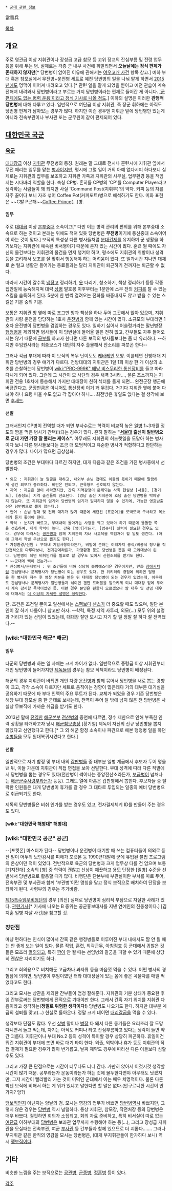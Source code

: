  * [[군대 관련 정보]]

當番兵

[[목차]]
== 개요 ==
주로 영관급 이상 지휘관이나 장성급 고급 참모 등 고위 장교의 잔심부름 및 전령 업무 등을 위해 두는 병. 실제로는 각종 군 내부 사건에 휘말리면서 '''오늘날에는 정식 편제가 존재하지 않지만'''[* 당번병이 없어진 이유에 관해서는 [[여우고개 사건]] 항목 참고.] 예하 부대 혹은 참모실에서 무전병+운전병 세트로 예전 당번병의 일을 나눠 맡게 하면서 [[2015년]]에도 명맥이 이어져 내려오고 있다.[* 관련 일을 맡게 되었을 뿐이고 예전 관습이 계속 전해져 내려와서 당번병이라고 부르는 거지 당번병이라는 편제로 들어간 게 아니다. [http://www.hani.co.kr/kisa/section-001005000/2005/10/p001005000200510301857839.html '군 편제에도 없는 병력 운용'이라고 정식 기사로 나올 정도].] 이하의 설명은 이러한 '''관행적 당번병'''에 대해 다루고 있다. 일반적으로 여단급 이상 지휘관, 즉 장군 휘하에는 아직도 당번병 편제가 남아있는 경우가 많다. 하지만 이런 경우엔 지휘관 밑에 당번병만 있는게 아니라 전속부관이나 부사관 또는 군무원이 같이 편제되어 있다.


== [[대한민국 국군]] ==
=== [[대한민국 육군|육군]] ===
[[대대장]]급 이상 [[지휘관]] 무전병의 통칭. 원래는 말 그대로 전시나 훈련시에 지휘관 옆에서 무전 때리는 임무를 맡는 [[병사]]이지만, 평시에 그럴 일이 거의 아예 없다시피 하다보니 실제로는 지휘관의 잡무를 보조하고 지휘관 가족과 지휘관의 사무실, 업무환경 등을 책임지는 시다바리 역할을 한다. 속칭 CP병. 흔히들 CP병의 'CP'를 Computer Player라고 생각하는 사람들이 꽤 되지만 사실 'Command Post(지휘부)'의 약자. 커피 등의 차를 자주 끓이다 보니 자조 섞어 Coffee Pot(커피포트)병으로 해석하기도 한다. 미화 표현은 ~~C발 P곤해~~[[커피프린스 1호점|Coffee Prince]](…)병.

==== 임무 ====
주로 [[대대]]급 이상 [[본부중대]] 소속이고[* 다만 이는 병력 관리의 편의를 위해 본부중대 소속으로 하는 것이고 본래는 위에도 적혀 있듯 당번병은 '''무전병'''이기에 통신중대 소속이어야 하는 것이 맞다.] 보직의 특성상 다른 병사들처럼 [[분대]]건제를 유지하며 군 생활을 하기보다는 지휘관에 예속된 비서병이기 때문에 혼자 있는 시간이 많다. 훈련 뛸 때에도 자신의 물건보다는 지휘관의 물건을 먼저 챙겨야 하고, 평소에도 지휘관의 취향이나 성격 등을 고려해서 보조를 잘 맞춰서 행동해야 하는 어려움이 있다. 또 일과시간 지나면 대체로 손 털고 생활관 들어가는 동료들과는 달리 지휘관이 퇴근하기 전까지는 퇴근할 수 없다.

따라서 시간이 갈수록 [[냉장고]] 정리하기, [[옷]] 다리기, 청소하기, 책상 정리하기 등등 각종 집안일에 능숙해지며 대략 [[상병]] 말호봉 이후부터는 1분만에 스무 잔의 [[커피]]를 탈 수 있는 스킬을 습득하게 된다. 5분에 한 번씩 걸려오는 전화를 짜증내지도 않고 받을 수 있는 스킬은 기본 중의 기본.

보통은 지휘관 방 옆에 따로 조그만 방과 책상을 하나 두어 그곳에서 앉아 있으며, 지휘관의 차량 운전을 담당하는 1호차 [[운전병]]과 함께 있는 시간이 많다. 소규모의 부대라면 1호차 운전병이 당번병을 겸임하는 경우도 있다. 일하기 싫어서 어슬렁거리는 말년병장 [[행정병]]을 제외하면 병사들이 이 당번실에 들어올 일은 전혀 없고, 간부들도 자주 들어오지는 않기 때문에 [[공부]]를 하고자 한다면 다른 보직의 병사들보다는 좀 더 유리하다. --하지만 주임원사라는 최종보스가 대단히 자주 출몰해서 잔소리를 퍼붓곤 한다--

그러나 각급 부대에 따라 이 보직의 복무 난이도도 [[케바케]]인 모양. 이를테면 전방대대 지휘관 당번병의 경우 얘기가 다르다. 전방대대의 지휘관은 1일 1회 이상 한 개 이상의 소초를 순찰하는데 당번병이 [[wiki:"PRC-999K" 배낭 비스무리한 통신장비]]를 들고 따라다니게 되어 있다. 그런데 그 시간이 모 사단의 경우 새벽 3시라…, 물론 초소까지는 지휘관 전용 1호차에 동승해서 가지만 대대장이 친히 섹터를 돌게 되면... 완전군장 행군에 버금간다고. 군장만큼은 아니어도 통신장비 이거 꽤 무겁다. 거기다 지휘관 옆에 붙어 다녀야 하니 요령 피울 수도 없고 각 잡아야 하니…. 최전방은 휴일도 없다는 걸 생각해 보면 [[후새드]].

==== 선발 ====
그래서인지 CP병이 전역할 때가 되면 부사수로는 학력이 비교적 높은 [[일병]] 1~3개월 정도의 짬을 먹은 병사가 간택(!)되는 경우가 많다. 흔히 말하는 '''"[[서울대]] 출신이 일반병으로 군대 가면 가장 잘 풀리는 케이스"'''. 아무래도 지휘관의 허드렛일을 도맡아 하는 병사이다 보니 다른 병사들보다는 조금 더 모범적이고 유순한 병사가 적합하다고 판단하는 경우가 많다. 나이가 많으면 금상첨화.

당번병의 조건은 부대마다 다르긴 하지만, 대개 다음과 같은 조건을 가진 병사중에서 선발한다.

 * 외모 : 지휘관이 늘 얼굴을 대하고, 내외부 손님 접대도 이들의 몫이기 때문에 말끔하게 생긴 외모가 중요하다. 비만은 안되고, 근육형도 선호되지 않는다. 
 * 지역 : 지금은 많이 사라졌지만, 간혹 지역감정이 문제되는 사회 현실상 [서울], [경기도], [충청도] 지역 출신들이 선호된다. (영남 출신 지휘관에 호남 출신 당번병을 박아넣지 않는다. 또 지휘관의 임기와 당번병의 임기가 일치하지 않을 수 있기에, 가능한 영호남출신은 당번병으로 뽑지 않는다.)
 * 언어 : 손님 접대 및 전화 대기가 많기 때문에 세련된 [표준어]를 또박또박 구사하고 목소리가 듣기 좋아야 한다.
 * 학력 : 눈치가 빠르고, 부대내외 돌아가는 사정을 꿰고 있어야 하기 때문에 똘똘한 쪽을 선호하여, 대개 학력이 높다. 간혹 [영어]라든가, [컴퓨터] 실력이 필요한 경우도 있다. 경우에 따라서는 [[공관병]]과 함께 지휘관의 자녀 사교육을 책임져야 할 일도 생긴다. (아예 그래서 학벌 우선으로 뽑기도 한다.)
 * 가정환경/신원 : 부대내 기밀사항이라든가, 비밀에 준하는 여러가지 공식/비공식 정보를 직간접적으로 다루다보니, 전과관계라든가, 가정환경 등도 당번병을 뽑을 때 고려대상이 된다. 당번병이 되면 비취인가를 필요로 할 경우도 있어서 신원조회를 받기도 한다.
 * ~~군대에 빽이 있는가~~
 * 관심병사/문제병사 : 위 조건들에 비해 상당히 불명예스러운 경우이지만, 만화 [[창(만화)|창]]에서처럼 관심병사나 문제병사가 당번병이 되는 경우도 있다. 한 위키러의 경험에 의하면 탈영을 한 병사가 자수 후 영창 처분을 받은 뒤 대대장 당번병이 되는 경우가 있었는데, 아무래도 관심병사나 문제병사가 일반병들과 섞이면 괜한 트러블을 일으키게 되니 대대장 밑에 두어서 계속 감시할 목적이었던 듯. 이런 경우 본인은 편할지 모르겠으나 짬 대우 및 선임 대우에 대해서는 [[더 이상의 자세한 설명은 생략한다]].

단, 조건은 조건일 뿐이고 일선에서는 [[스펙]]보다 [[센스#s-1.1|센스]]가 더 중요할 때도 있으며, 일단 본인이 잘 하기 나름이니 참고만 하자. --학력, 특정 지역 사투리, 외모(...) 모두 위의 설명과 거리가 있는 선임이 있었는데, 대대장 잘만 모시고 자기 할 일 정말 잘 하다 잘 전역했다.--
=== [wiki:"대한민국 해군" 해군] ===
==== 임무 ====
타군의 당번병과 하는 일 자체는 크게 차이가 없다. 일반적으로 중령급 이상 지휘관부터 개인 당번병이 들어가지만 [[제독]]들의 경우는 참모 직책이라도 당번병이 배정된다.

해군의 경우 지휘관이 바뀌면 개인 차량 [[운전병]]과 함께 묶어서 당번병을 새로 뽑는 경향이 크고, 각각 소속이 다르지만 세트로 움직이는 경향이 많은데다 거의 대부분 대기실을 공유하기 때문에 타 부대 인맥의 주요 루트가 된다. 교체가 되었을 경우 기존 당번병은 해당 부대 참모실 중 한 군데로 보내는데, 전역이 두어 달 밖에 남지 않은 전 당번병은 사실상 무보직에 가까운 취급을 받기도 한다.

2013년 말에 [[전역]]한 [[해군본부]] [[전산병]]의 증언에 따르면, 정수 제한으로 인해 부족한 인력 상황을 타개하고자 당시 [[해군참모총장]] [황기철] 제독이 자신의 신규 당번병을 뽑지 않겠다고 선언했다고 한다.[* 그 외 해군 함정 소속이나 파견으로 해본 행정병 일을 하던 [[수병]]들을 모두 원대복귀시켰다고 한다.]

==== 선발 ====
일반적으로 자기 함정 및 부대 내의 [[갑판병]]들 중 대부분 일병 계급에서 후보자 두어 명을 낸 뒤, 이들 가운데 지휘관이 직접 면접을 보아 선발한다. 부대 성격에 따라 다른 직별에서 당번병을 뽑는 경우도 있다(전산병이 썩어나는 중앙전산소라든가, [[보급병]]이 넘쳐나는 [[해군군수사령부]]라든가 등등). 그래도 열에 아홉은 갑판병에서 뽑힌다. 후보자들 중 탈락한 인원들은 대개 당번병이 휴가를 갈 경우 그 대타로 투입되는 일종의 예비 당번병으로 취급되기도 한다.

제독의 당번병들은 비취 인가를 받는 경우도 있고, 전자결제체계 ID를 만들어 주는 경우도 있다.

==== [wiki:"대한민국 해병대" 해병대] ====

=== [wiki:"대한민국 공군" 공군] ===
--[포켓몬] 마스터가 된다-- 당번병이나 운전병이 대기할 때 쓰는 컴퓨터들이 의외로 등잔 밑이 어두워 보안감사를 피해가 포켓몬 등 1990년대말에 군에 유입된 불법 프로그램의 온상이던 적이 있었다. 전반적으로 육군의 당번병과 크게 업무상 다를 건 없으며 보통 [기지전대] 소속의 [병] 중 학력이 괜찮고 신상이 깨끗하고 용모 단정한 [일병] 수준을 선발해서 당번병으로 활용할 때가 많다. 비행단은 단본부에 부관실이란 부서를 따로 두어, 전속부관 및 부사관과 함께 '부관병'이란 명칭을 달고 정식 보직으로 배치하여 단장을 보좌하게 된다. 사령부의 경우는 추가바람.

[[제15특수임무비행단]]의 경우 [의전] 실패로 당번병이 심리적 부담으로 자살한 사례가 있다. [http://www.nocutnews.co.kr/news/4029586 관련기사][* 기사에 나오는 B 중위는 공군홍보대사를 지낸 연예인의 친동생이다.] [김지훈 일병 자살 사건]을 참고할 것.
=== 장단점 ===
마냥 편하다는 인식이 많아서 간혹 같은 행정병들로 이루어진 부대 내에서도 짬 안 될 때는 안 좋게 보는 일이 있다. 물론 작업, 훈련, 외곽근무, 아침점호 등 군대에서 귀찮은 것들은 모조리 [[열외]]되고, 특히 [[짬]]이 안 될 때는 선임병의 갈굼을 피할 수 있기 때문에 상당히 괜찮은 자리이기도 하다.

그리고 회의용으로 비치해둔 고급차나 과자류 등을 마음껏 먹을 수 있다. 어떤 병사의 경험담에 의하면, 당번병이 후임이였던 터라 대대장실에 있는 몸에 좋은 곡물차를 매일 먹었다고도 한다.

그리고 모시는 상관을 제외한 간부들이 엄청 잘해준다. 지휘관의 기분 상태가 중요한 후임 간부로써는 당번병에게 전적으로 기대야만 한다. 그래서 간혹 자기 위치를 지휘관 다음이라고 생각하는('''정말로 위험한 생각이다!''') 당번병도 나오기도 한다. 하지만 대부분 계급의 철퇴를 맞고(...) 현실로 돌아온다. 정말 크게 데이면 [[내리갈굼]]을 먹을 수 있다. 

생각보다 단점도 많다. 우선 [[상병]] 말이나 [[병장]] 다 돼서 다른 동기들은 요리조리 잘 도망다니면서 놀고 먹는데, 자기는 아직도 커피나 타고 잔심부름하고 있다는 생각이 들면 약간 괴롭다. 지휘관이나 부대 No.2 등의 성격이 특이할 경우 상당히 피곤하다. 휴일이건 뭐건 지휘관이 부대에 뜨면 바로 대기 타야 한다. 외출, 외박이나 휴가 등도 지휘관의 직접 결제가 필요한 경우가 많아 번거롭고, 날짜 제약도 경우에 따라선 다른 이들보다 심할 수도 있다. 

그리고 가장 큰 단점으로는 시간이 너무나도 더디 간다. 가만히 앉아서 이것저것 생각할 시간이 많기 때문. 공부라든가 운동이라든가 하는 것에 몰두한다면야 아무래도 낫겠지만, 그저 시간이 빨리빨리 가는 것이 미덕인 군대에서 이는 매우 치명적이다. 물론 다른 빡센 보직에 비해서 하는 게 뭐가 있냐고 말한다면 할 말은 없다.(안구르니깐 시간이 안가지? 앙?)

[[땡보직]]인지 아닌지는 양날의 검.
모시는 영감의 업무가 바쁘면 [[당번병]]역시 바쁘지만, 그렇지 않은 경우는 [[당번병]] 역시 널럴하다.
통상 지휘관, 참모장, 작전처장 등의 당번병은 매우 바쁘다. 걸핏하면 회의가 소집되고, 회의 자료 준비하고, 특히 비서실이 따로 없는 [[여단]]급 이하부대의 [[당번병]]은 보좌관 업무까지 수행해야 하는 등(...), 그리고 장성급 지휘관을 모실때는 전속부관, 여군 [[부사관]] 등 간부들과 함께 있으므로 더 괴롭다.......
그러나 부지휘관 같은 한직의 영감을 모시는 당번병은, (대개 부지휘관들이 한가하다 보니) 역시 [[땡보직]]이다.
== 기타 ==
비슷한 느낌을 주는 보직으로는 [[공관병]], [[군종병]], [[정훈병]] 등이 있다.

[[각주]]

